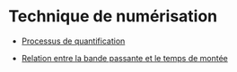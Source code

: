 
# Technique de numérisation 

-   [Processus de quantification](tec/quantification.qmd)

-   [Relation entre la bande passante et le temps de montée](tec/rt_bw.qmd)

